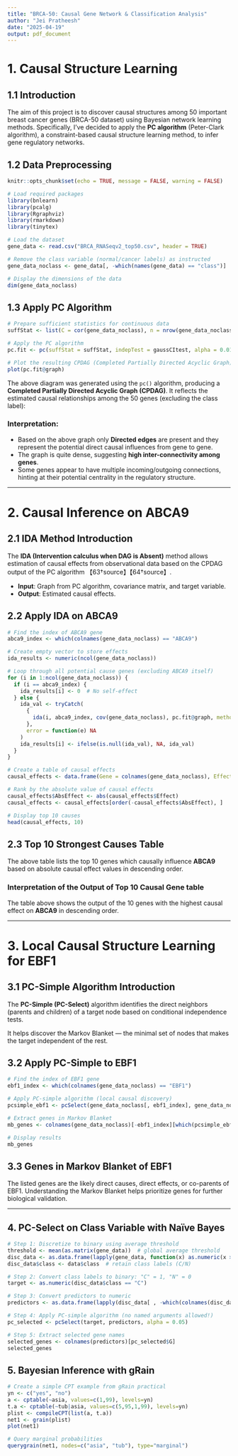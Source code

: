 ```yaml
---
title: "BRCA-50: Causal Gene Network & Classification Analysis"
author: "Jei Pratheesh"
date: "2025-04-19"
output: pdf_document
---
```


# 1. Causal Structure Learning

## 1.1 Introduction

The aim of this project is to discover causal structures among 50 important breast cancer genes (BRCA-50 dataset) using Bayesian network learning methods. Specifically, I've decided to apply the **PC algorithm** (Peter-Clark algorithm), a constraint-based causal structure learning method, to infer gene regulatory networks.

## 1.2 Data Preprocessing

```r
knitr::opts_chunk$set(echo = TRUE, message = FALSE, warning = FALSE)

# Load required packages
library(bnlearn)
library(pcalg)
library(Rgraphviz)
library(rmarkdown)
library(tinytex)

# Load the dataset
gene_data <- read.csv("BRCA_RNASeqv2_top50.csv", header = TRUE)

# Remove the class variable (normal/cancer labels) as instructed
gene_data_noclass <- gene_data[, -which(names(gene_data) == "class")]

# Display the dimensions of the data
dim(gene_data_noclass)
```

## 1.3 Apply PC Algorithm

```r
# Prepare sufficient statistics for continuous data
suffStat <- list(C = cor(gene_data_noclass), n = nrow(gene_data_noclass))

# Apply the PC algorithm
pc.fit <- pc(suffStat = suffStat, indepTest = gaussCItest, alpha = 0.01, labels = colnames(gene_data_noclass))

# Plot the resulting CPDAG (Completed Partially Directed Acyclic Graph)
plot(pc.fit@graph)
```
The above diagram was generated using the `pc()` algorithm, producing a **Completed Partially Directed Acyclic Graph (CPDAG)**. It reflects the estimated causal relationships among the 50 genes (excluding the class label):

### Interpretation:

- Based on the above graph only **Directed edges** are present and they represent the potential direct causal influences from gene to gene.
- The graph is quite dense, suggesting **high inter-connectivity among genes**.
- Some genes appear to have multiple incoming/outgoing connections, hinting at their potential centrality in the regulatory structure.

---

# 2. Causal Inference on ABCA9

## 2.1 IDA Method Introduction

The **IDA (Intervention calculus when DAG is Absent)** method allows estimation of causal effects from observational data based on the CPDAG output of the PC algorithm 【63†source】【64†source】.

- **Input**: Graph from PC algorithm, covariance matrix, and target variable.
- **Output**: Estimated causal effects.

## 2.2 Apply IDA on ABCA9

```r
# Find the index of ABCA9 gene
abca9_index <- which(colnames(gene_data_noclass) == "ABCA9")

# Create empty vector to store effects
ida_results <- numeric(ncol(gene_data_noclass))

# Loop through all potential cause genes (excluding ABCA9 itself)
for (i in 1:ncol(gene_data_noclass)) {
  if (i == abca9_index) {
    ida_results[i] <- 0  # No self-effect
  } else {
    ida_val <- tryCatch(
      {
        ida(i, abca9_index, cov(gene_data_noclass), pc.fit@graph, method = "local")
      },
      error = function(e) NA
    )
    ida_results[i] <- ifelse(is.null(ida_val), NA, ida_val)
  }
}

# Create a table of causal effects
causal_effects <- data.frame(Gene = colnames(gene_data_noclass), Effect = ida_results)

# Rank by the absolute value of causal effects
causal_effects$AbsEffect <- abs(causal_effects$Effect)
causal_effects <- causal_effects[order(-causal_effects$AbsEffect), ]

# Display top 10 causes
head(causal_effects, 10)
```

## 2.3 Top 10 Strongest Causes Table

The above table lists the top 10 genes which causally influence **ABCA9** based on absolute causal effect values in descending order.

### Interpretation of the Output of Top 10 Causal Gene table

The table above shows the output of the 10 genes with the highest causal effect on **ABCA9** in descending order.

---

# 3. Local Causal Structure Learning for EBF1

## 3.1 PC-Simple Algorithm Introduction

The **PC-Simple (PC-Select)** algorithm identifies the direct neighbors (parents and children) of a target node based on conditional independence tests.

It helps discover the Markov Blanket — the minimal set of nodes that makes the target independent of the rest.

## 3.2 Apply PC-Simple to EBF1

```r
# Find the index of EBF1 gene
ebf1_index <- which(colnames(gene_data_noclass) == "EBF1")

# Apply PC-simple algorithm (local causal discovery)
pcsimple_ebf1 <- pcSelect(gene_data_noclass[, ebf1_index], gene_data_noclass[, -ebf1_index], alpha = 0.05)

# Extract genes in Markov Blanket
mb_genes <- colnames(gene_data_noclass)[-ebf1_index][which(pcsimple_ebf1$G)]

# Display results
mb_genes
```

## 3.3 Genes in Markov Blanket of EBF1

The listed genes are the likely direct causes, direct effects, or co-parents of EBF1.
Understanding the Markov Blanket helps prioritize genes for further biological validation.

---



## 4. PC-Select on Class Variable with Naïve Bayes

```r
# Step 1: Discretize to binary using average threshold
threshold <- mean(as.matrix(gene_data))  # global average threshold
disc_data <- as.data.frame(lapply(gene_data, function(x) as.numeric(x > threshold)))
disc_data$class <- data$class  # retain class labels (C/N)
```

```r
# Step 2: Convert class labels to binary: "C" = 1, "N" = 0
target <- as.numeric(disc_data$class == "C")

# Step 3: Convert predictors to numeric
predictors <- as.data.frame(lapply(disc_data[ , -which(colnames(disc_data) == "class")], as.numeric))

# Step 4: Apply PC-simple algorithm (no named arguments allowed!)
pc_selected <- pcSelect(target, predictors, alpha = 0.05)

# Step 5: Extract selected gene names
selected_genes <- colnames(predictors)[pc_selected$G]
selected_genes
```

## 5. Bayesian Inference with gRain

```r
# Create a simple CPT example from gRain practical
yn <- c("yes", "no")
a <- cptable(~asia, values=c(1,99), levels=yn)
t.a <- cptable(~tub|asia, values=c(5,95,1,99), levels=yn)
plist <- compileCPT(list(a, t.a))
net1 <- grain(plist)
plot(net1)

# Query marginal probabilities
querygrain(net1, nodes=c("asia", "tub"), type="marginal")
```